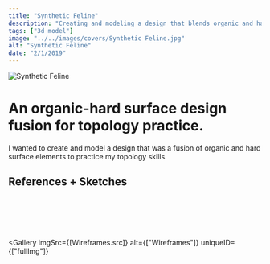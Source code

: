 ```yaml
---
title: "Synthetic Feline"
description: "Creating and modeling a design that blends organic and hard surface modeling techniques together."
tags: ["3d model"]
image: "../../images/covers/Synthetic Feline.jpg"
alt: "Synthetic Feline"
date: "2/1/2019"
---
```








<img src={CoverImage.src} alt="Synthetic Feline" class="fullImgCover"/>
<div class="caseStudy">
<Overview
  year="2019"
  tags={["individual project", "tools - blender, procreate"]}
>
    <h1 slot="header">
        An organic-hard surface design fusion for topology practice.
    </h1>
    <div slot="overviewDescription">
    <p>
        I wanted to create and model a design that was a fusion of organic and hard surface elements to practice my topology skills.
    </p>
    </div>

</Overview>

<PageSection>
    <h2 slot="sectionTitle">References + Sketches</h2>
</PageSection>
<Gallery
  imgSrc={[Process.src]}
  alt={["Process"]}
  uniqueID={["fullImg"]}
/>
</div>

<br/><br/><br/><br/>

<Gallery
  imgSrc={[Wireframes.src]}
  alt={["Wireframes"]}
  uniqueID={["fullImg"]}
></Gallery>